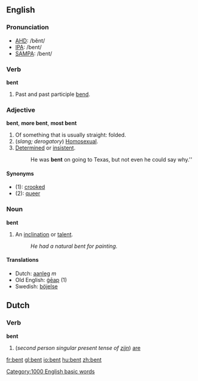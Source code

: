 ==English==
===Pronunciation===
*[[w:AHD|AHD]]: /bĕnt/
*[[w:IPA|IPA]]: /bent/
*[[w:SAMPA|SAMPA]]: /bent/

===Verb===
'''bent'''

# Past and past participle [[bend]].

===Adjective===
'''bent''', '''more bent''', '''most bent'''

#Of something that is usually straight: folded.
#(''slang; derogatory'') [[Homosexual]].
#[[determined|Determined]] or [[insistent]].
#:He was '''bent''' on going to Texas, but not even he could say why.''

====Synonyms====
*(1): [[crooked]]
*(2): [[queer]]

===Noun===
'''bent'''

#An [[inclination]] or [[talent]].
#: ''He had a natural bent for painting.''

====Translations====
*Dutch: [[aanleg]] ''m''
*Old English: [[geap|ġēap]] (1)
*Swedish: [[böjelse]]

==Dutch==
===Verb===
'''bent'''

#(''second person singular present tense of [[zijn]]'') [[are]]

[[Category:1000 English basic words]]

[[fr:bent]]
[[gl:bent]]
[[io:bent]]
[[hu:bent]]
[[zh:bent]]